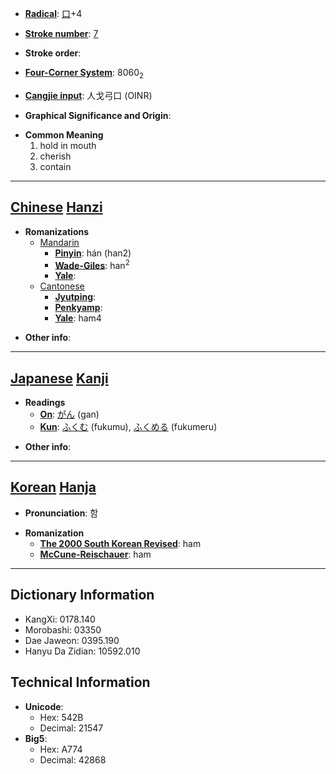 * '''[[Wiktionary:Chinese radical index| Radical]]''': [[Wiktionary:Chinese radical index 口|口]]+4

* '''[[Wiktionary:Chinese total strokes index|Stroke number]]''': [[Wiktionary:Chinese total strokes index 7|7]]

* '''Stroke order''': 

* '''[[Wiktionary:Chinese four corner index|Four-Corner System]]''': 8060<sub>2</sub>

* '''[[Wiktionary:Chinese Cangjie index|Cangjie input]]''': 人戈弓口 (OINR)

* '''Graphical Significance and Origin''': 

* '''Common Meaning'''
*#hold in mouth
*# cherish
*# contain


----

== [[Chinese]] [[Hanzi]] ==

* '''Romanizations'''
** [[Mandarin]]
*** '''[[Pinyin]]''': hán (han2)
*** '''[[Wade-Giles]]''': han<sup>2</sup>
*** '''[[Yale]]''': 
**[[Cantonese]]
***'''[[Jyutping]]''':
***'''[[Penkyamp]]''': 
***'''[[Yale]]''': ham4

* '''Other info''': 

----

== [[Japanese]] [[Kanji]] ==

* '''Readings'''
** '''[[On]]''': [[がん]] (gan)
** '''[[Kun]]''': [[ふくむ]] (fukumu), [[ふくめる]] (fukumeru)

* '''Other info''':  

----

== [[Korean]] [[Hanja]] ==

* '''Pronunciation''': 함

* '''Romanization'''
** '''[[The 2000 South Korean Revised Romanization|The 2000 South Korean Revised]]''': ham
** '''[[McCune-Reischauer]]''': ham

----

== Dictionary Information ==

* KangXi: 0178.140
* Morobashi: 03350
* Dae Jaweon: 0395.190
* Hanyu Da Zidian: 10592.010

== Technical Information ==

* '''Unicode''':
** Hex: 542B
** Decimal: 21547
* '''Big5''':
** Hex: A774
** Decimal: 42868